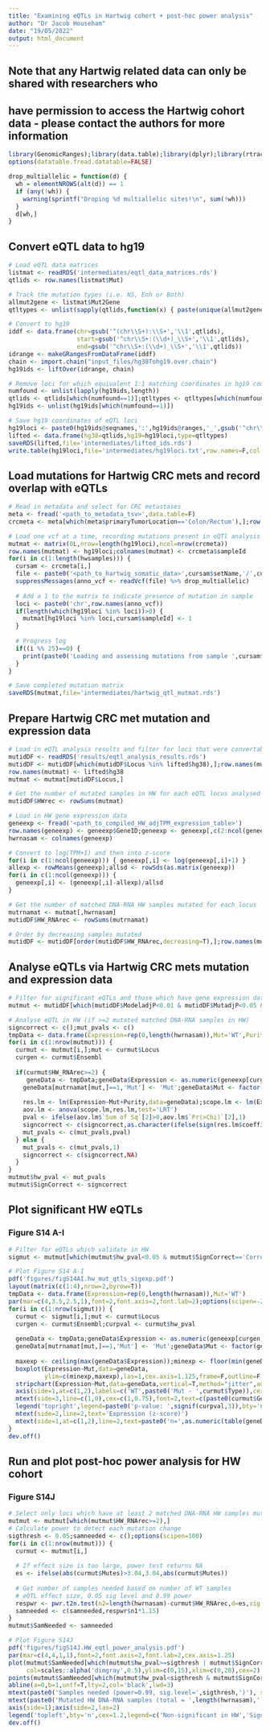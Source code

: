 ```yaml
---
title: "Examining eQTLs in Hartwig cohort + post-hoc power analysis"
author: "Dr Jacob Househam"
date: "19/05/2022"
output: html_document
---
```


## Note that any Hartwig related data can only be shared with researchers who 
## have permission to access the Hartwig cohort data - please contact the authors for more information

```r
library(GenomicRanges);library(data.table);library(dplyr);library(rtracklayer);library(VariantAnnotation);library(matrixStats);library(pwr);library(wesanderson)
options(datatable.fread.datatable=FALSE)
```

```r
drop_multiallelic = function(d) {
  wh = elementNROWS(alt(d)) == 1
  if (any(!wh)) {
    warning(sprintf("Droping %d multiallelic sites!\n", sum(!wh)))
  }
  d[wh,]
}
```

## Convert eQTL data to hg19
```r
# Load eQTL data matrices
listmat <- readRDS('intermediates/eqtl_data_matrices.rds')
qtlids <- row.names(listmat$Mut)

# Track the mutation types (i.e. NS, Enh or Both)
allmut2gene <- listmat$Mut2Gene
qtltypes <- unlist(sapply(qtlids,function(x) { paste(unique(allmut2gene[which(allmut2gene$Locus==x),'Type']),collapse=';') } ))

# Convert to hg19
iddf <- data.frame(chr=gsub('^(chr\\S+):\\S+','\\1',qtlids),
                   start=gsub('^chr\\S+:(\\d+)_\\S+','\\1',qtlids),
                   end=gsub('^chr\\S+:(\\d+)_\\S+','\\1',qtlids))
idrange <- makeGRangesFromDataFrame(iddf)
chain <- import.chain("input_files/hg38Tohg19.over.chain")
hg19ids <- liftOver(idrange, chain)

# Remove loci for which equivalent 1:1 matching coordinates in hg19 could not be found
numfound <- unlist(lapply(hg19ids,length))
qtlids <- qtlids[which(numfound==1)];qtltypes <- qtltypes[which(numfound==1)]
hg19ids <- unlist(hg19ids[which(numfound==1)])

# Save hg19 coordinates of eQTL loci
hg19loci <- paste0(hg19ids@seqnames,':',hg19ids@ranges,'_',gsub('^chr\\S+:\\d+_(\\S+)','\\1',qtlids))
lifted <- data.frame(hg38=qtlids,hg19=hg19loci,type=qtltypes)
saveRDS(lifted,file='intermediates/lifted_ids.rds')
write.table(hg19loci,file='intermediates/hg19loci.txt',row.names=F,col.names=F,sep='\n',quote=F)
```

## Load mutations for Hartwig CRC mets and record overlap with eQTLs
```r
# Read in metadata and select for CRC metastases
meta <- fread('<path_to_metadata_tsv>',data.table=F)
crcmeta <- meta[which(meta$primaryTumorLocation=='Colon/Rectum'),];row.names(crcmeta) <- c(1:nrow(crcmeta))

# Load one vcf at a time, recording mutations present in eQTl analysis
mutmat <- matrix(0L,nrow=length(hg19loci),ncol=nrow(crcmeta))
row.names(mutmat) <- hg19loci;colnames(mutmat) <- crcmeta$sampleId
for(i in c(1:length(hwsamples))) {
  cursam <- crcmeta[i,]
  file <- paste0('<path_to_hartwig_somatic_data>',cursam$setName,'/',cursam$sampleId,'.purple.somatic.vcf.gz')
  suppressMessages(anno_vcf <- readVcf(file) %>% drop_multiallelic)
  
  # Add a 1 to the matrix to indicate presence of mutation in sample
  loci <- paste0('chr',row.names(anno_vcf))
  if(length(which(hg19loci %in% loci))>0) {
    mutmat[hg19loci %in% loci,cursam$sampleId] <- 1
  }
  
  # Progress log
  if((i %% 25)==0) {
    print(paste0('Loading and assessing mutations from sample ',cursam$sampleId,': ',i,'/',nrow(crcmeta),' (',signif(i/nrow(crcmeta)*100,2),'%)'))
  }
}

# Save completed mutation matrix
saveRDS(mutmat,file='intermediates/hartwig_qtl_mutmat.rds')
```

## Prepare Hartwig CRC met mutation and expression data
```r
# Load in eQTL analysis results and filter for loci that were convertable to hg19
mutidDF <- readRDS('results/eqtl_analysis_results.rds')
mutidDF <- mutidDF[which(mutidDF$Locus %in% lifted$hg38),];row.names(mutidDF) <- c(1:nrow(mutidDF))
row.names(mutmat) <- lifted$hg38
mutmat <- mutmat[mutidDF$Locus,]

# Get the number of mutated samples in HW for each eQTL locus analysed
mutidDF$HWrec <- rowSums(mutmat)

# Load in HW gene expression data
geneexp <- fread('<path_to_compiled_HW_adjTPM_expression_table>')
row.names(geneexp) <- geneexp$GeneID;geneexp <- geneexp[,c(2:ncol(geneexp))]
hwrnasam <- colnames(geneexp)

# Convert to log(TPM+1) and then into z-score
for(i in c(1:ncol(geneexp))) { geneexp[,i] <- log(geneexp[,i]+1) }
allexp <- rowMeans(geneexp);allsd <- rowSds(as.matrix(geneexp))
for(i in c(1:ncol(geneexp))) {
  geneexp[,i] <- (geneexp[,i]-allexp)/allsd
}

# Get the number of matched DNA-RNA HW samples mutated for each locus
mutrnamat <- mutmat[,hwrnasam]
mutidDF$HW_RNArec <- rowSums(mutrnamat)

# Order by decreasing samples mutated
mutidDF <- mutidDF[order(mutidDF$HW_RNArec,decreasing=T),];row.names(mutidDF) <- c(1:nrow(mutidDF))
```

## Analyse eQTLs via Hartwig CRC mets mutation and expression data
```r
# Filter for significant eQTLs and those which have gene expression data in HW
mutmut <- mutidDF[which(mutidDF$ModeladjP<0.01 & mutidDF$MutadjP<0.05 & mutidDF$Ensembl %in% row.names(geneexp)),];row.names(mutmut) <- c(1:nrow(mutmut))

# Analyse eQTL in HW (if >=2 mutated matched DNA-RNA samples in HW)
signcorrect <- c();mut_pvals <- c()
tmpData <- data.frame(Expression=rep(0,length(hwrnasam)),Mut='WT',Purity=crcmeta[match(hwrnasam,crcmeta$sampleId),'tumorPurity'])
for(i in c(1:nrow(mutmut))) {
  curmut <- mutmut[i,];mut <- curmut$Locus
  curgen <- curmut$Ensembl
  
  if(curmut$HW_RNArec>=2) {
     geneData <- tmpData;geneData$Expression <- as.numeric(geneexp[curgen,])
    geneData[mutrnamat[mut,]==1,'Mut'] <- 'Mut';geneData$Mut <- factor(geneData$Mut,levels=c('WT','Mut'))
   
    res.lm <- lm(Expression~Mut+Purity,data=geneData);scope.lm <- lm(Expression~Purity,data=geneData)
    aov.lm <- anova(scope.lm,res.lm,test='LRT')
    pval <- ifelse(aov.lm$`Sum of Sq`[2]>0,aov.lm$`Pr(>Chi)`[2],1)
    signcorrect <- c(signcorrect,as.character(ifelse(sign(res.lm$coefficients[2])==sign(curmut$Mutes),'Correct','Incorrect')))
    mut_pvals <- c(mut_pvals,pval)
  } else {
    mut_pvals <- c(mut_pvals,1)
    signcorrect <- c(signcorrect,NA)
  }
}
mutmut$hw_pval <- mut_pvals
mutmut$SignCorrect <- signcorrect
```

## Plot significant HW eQTLs
### Figure S14 A-I
```r
# Filter for eQTLs which validate in HW
sigmut <- mutmut[which(mutmut$hw_pval<0.05 & mutmut$SignCorrect=='Correct' & mutmut$HW_RNArec>=2),]

# Plot Figure S14 A-I
pdf('figures/figS14AI.hw_mut_qtls_sigexp.pdf')
layout(matrix(c(1:4),nrow=2,byrow=T))
tmpData <- data.frame(Expression=rep(0,length(hwrnasam)),Mut='WT')
par(mar=c(4,3.5,2.5,1),font=2,font.axis=2,font.lab=2);options(scipen=-2)
for(i in c(1:nrow(sigmut))) {
  curmut <- sigmut[i,];mut <- curmut$Locus
  curgen <- curmut$Ensembl;curpval <- curmut$hw_pval
  
  geneData <- tmpData;geneData$Expression <- as.numeric(geneexp[curgen,])
  geneData[mutrnamat[mut,]==1,'Mut'] <- 'Mut';geneData$Mut <- factor(geneData$Mut,levels=c('WT','Mut'))
  
  maxexp <- ceiling(max(geneData$Expression));minexp <- floor(min(geneData$Expression))
  boxplot(Expression~Mut,data=geneData,
          ylim=c(minexp,maxexp),las=1,cex.axis=1.125,frame=F,outline=F,xlab='',ylab='',axes=F,boxcol=c('gray85',datacol[2]),boxlwd=2,col='white',medcol=c('gray70',datacol[2]),medlwd=3,staplecol=c('gray70',datacol[2]),staplelwd=2,outcol=c('gray70',datacol[2]),outpch=20)
  stripchart(Expression~Mut,data=geneData,vertical=T,method="jitter",add=TRUE,pch=20,col=scales::alpha(c('gray70',datacol[3]),0.5),cex=1)
  axis(side=1,at=c(1,2),labels=c('WT',paste0('Mut - ',curmut$Type)),cex.axis=1.5);axis(side=2,cex.axis=1.25,las=1,line=0)
  mtext(side=3,line=c(1,0),cex=c(1,0.75),font=2,text=c(paste0(curmut$Gene,' (',mut,')'),paste0('eQTL effect size = ',signif(curmut$Mutes,3),' Clonality = ',curmut$ClonalityRNA)))
  legend('topright',legend=paste0('p-value: ',signif(curpval,3)),bty='n',cex=0.65)
  mtext(side=2,line=2,text='Expression (z-score)')
  mtext(side=1,at=c(1,2),line=2,text=paste0('n=',as.numeric(table(geneData$Mut))))
}
dev.off()
```

## Run and plot post-hoc power analysis for HW cohort
### Figure S14J
```r
# Select only loci which have at least 2 matched DNA-RNA HW samples mutated
mutmut <- mutmut[which(mutmut$HW_RNArec>=2),]
# Calculate power to detect each mutation change
sigthresh <- 0.05;samneeded <- c();options(scipen=100)
for(i in c(1:nrow(mutmut))) {
  curmut <- mutmut[i,]
  
  # If effect size is too large, power test returns NA
  es <- ifelse(abs(curmut$Mutes)>3.04,3.04,abs(curmut$Mutes))
  
  # Get number of samples needed based on number of WT samples
  # eQTL effect size, 0.05 sig level and 0.99 power
  respwr <- pwr.t2n.test(n2=length(hwrnasam)-curmut$HW_RNArec,d=es,sig.level=sigthresh,power=0.99)
  samneeded <- c(samneeded,respwr$n1*1.15)
}
mutmut$SamNeeded <- samneeded

# Plot Figure S14J
pdf('figures/figS14J.HW_eqtl_power_analysis.pdf')
par(mar=c(4,4,1,1),font=2,font.axis=2,font.lab=2,cex.axis=1.25)
plot(mutmut$SamNeeded[which(mutmut$hw_pval>=sigthresh | mutmut$SignCorrect!='Correct')],mutmut$HW_RNArec[which(mutmut$hw_pval>=sigthresh | mutmut$SignCorrect!='Correct')],axes=F,pch=16,xlab='',ylab='',
     col=scales::alpha('dimgray',0.5),ylim=c(0,15),xlim=c(0,20),cex=2)
points(mutmut$SamNeeded[which(mutmut$hw_pval<sigthresh & mutmut$SignCorrect=='Correct')],mutmut$HW_RNArec[which(mutmut$hw_pval<sigthresh & mutmut$SignCorrect=='Correct')],pch=18,cex=3,col=scales::alpha('firebrick3',0.8))
abline(a=0,b=1,untf=T,lty=2,col='black',lwd=3)
mtext(paste0('Samples needed (power=0.99, sig.level=',sigthresh,')'), side=1,line=2.5,cex=1.2)
mtext(paste0('Mutated HW DNA-RNA samples (total = ',length(hwrnasam),')'), side=2,line=2.5,cex=1.2)
axis(side=1);axis(side=2,las=2)
legend('topleft',bty='n',cex=1.2,legend=c('Non-significant in HW','Significant in HW'),pch=c(16,18),col=c(scales::alpha('dimgray',0.5),scales::alpha('firebrick3',0.8)))
dev.off()

```
